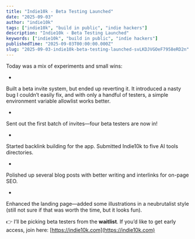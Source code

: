 ```yaml
---
title: "Indie10k - Beta Testing Launched"
date: "2025-09-03"
author: "indie10k"
tags: ["indie10k", "build in public", "indie hackers"]
description: "Indie10k - Beta Testing Launched"
keywords: ["indie10k", "build in public", "indie hackers"]
publishedTime: "2025-09-03T00:00:00.000Z"
slug: "2025-09-03-indie10k-beta-testing-launched-svLKDJVGOeF7958eRD2n"
---
```


Today was a mix of experiments and small wins:

- 
Built a beta invite system, but ended up reverting it. It introduced a nasty bug I couldn’t easily fix, and with only a handful of testers, a simple environment variable allowlist works better.

- 
Sent out the first batch of invites—four beta testers are now in!

- 
Started backlink building for the app. Submitted Indie10k to five AI tools directories.

- 
Polished up several blog posts with better writing and interlinks for on-page SEO.

- 
Enhanced the landing page—added some illustrations in a neubrutalist style (still not sure if that was worth the time, but it looks fun).

👉 I’ll be picking beta testers from the **waitlist**. If you’d like to get early access, join here: [https://indie10k.com](https://indie10k.com)
